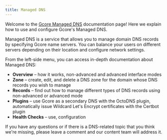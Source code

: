 ---
title: Managed DNS
---

Welcome to the [Gcore Managed DNS](https://gcore.com/dns) documentation page! Here we explain how to use and configure Gcore's Managed DNS.

Managed DNS is a service that allows you to manage domain DNS records by specifying Gcore name servers. You can balance your users on different servers depending on their location and configure network settings.

From the left-side menu, you can access in-depth documentation about Managed DNS:

  * **Overview** – how it works, non-advanced and advanced interface modes
  * **Zone** – create, edit, and delete a DNS zone for the domain whose DNS records you wish to manage
  * **Records** – find out how to manage different types of DNS records using non-advanced or advanced mode
  * **Plugins** – use Gcore as a secondary DNS with the OctoDNS plugin, automatically issue Wildcard Let's Encrypt certificates with the Certbot plugin
  * **Health Checks** – use, configuration



If you have any questions or if there is a DNS-related topic that you think we're missing, please leave a comment and our content team will address it.